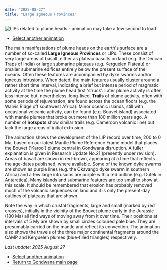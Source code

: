 ```yaml
---
date: "2025-08-27"
title: "Large Igneous Provinces"
---
```


![LIPs related to plume heads - animation may take a few second to load](./assets/LIPs-2-2025-aug-27.gif)

 * [Select another animation](../animations)

The main manifestations of plume heads on the earth's surface are a number of so-called **Large Igneous Provinces** or LIPs.  These consist of very large areas of basalt, either as plateau basults on land
(e.g. the Deccan Traps of India) or large submarine plateaus (e.g. Kerguelen Plateau) or smaller submarine edifices entirely below the present surface of the oceans.  Often these features are accompanied 
by dyke swarms and/or igneous intrusions.  When dated, the main features usually cluster around a rather short time interval, indicating a brief but intense period of magmatic activity
at the time the plume head first 'struck'.  Later plume activity is often less intense but, nevertheless, long-lived.  **Trails** of plume activity, often with some
periods of rejuvenation, are found across the ocean floors (e.g. the Walvis Ridge off southwest Africa). Minor oceanic islands, still with occasional volcanic
activity, can be found (e.g. Bouvet island) associated with mantle plumes that broke out more than 180 million years ago. A number of **hotspots** show similar trails
(e.g. Cameroon volcanic line) but lack the large areas of initial extrusion.
 
 The animation shows the development of the LIP record over time, 200 to 0 Ma, based on our latest Mantle Plume Reference Frame model that places the Bouvet ('Karoo')
 plume central in Gondwana disruption.  A fuller explanation is given in Research Update No.21 (presently under revision). Areas of basalt are shown in red-brown, appearing at a time that reflects
 the age-dates published, where available. Some of the known dyke swarms are shown as purple lines (e.g. the Okavango dyke swarm in southern Africa) and a few large
 intrusions are purple with a red outline (e.g. Dufek in Antarctica). Many islands and submarine features are too small to show at this scale. It should be remembered that erosion has probably removed much of the volcanic sequences on land and it is only the present-day outlines of plateaus that are shown.

Note the way in which crustal fragments, large and small (marked by red crosses), initially in the vicinity of the Bouvet plume early in the Jurassic (180 Ma) all find ways of moving away from it over time.  Their positions at intervals of 5 My are shown by small circles coloured pale blue. They are presumably carried on the mantle and reflect its convection. The animation also shows the travels of the three major continental fragments around the CAMP and Kerguelen plumes (blue-filled triangles) respectively.
 
 *Last update: 2025 August 27*
 
 * [Select another animation](../animations)
 * [Return to Gondwana main page](../../gondwana)


 
 

